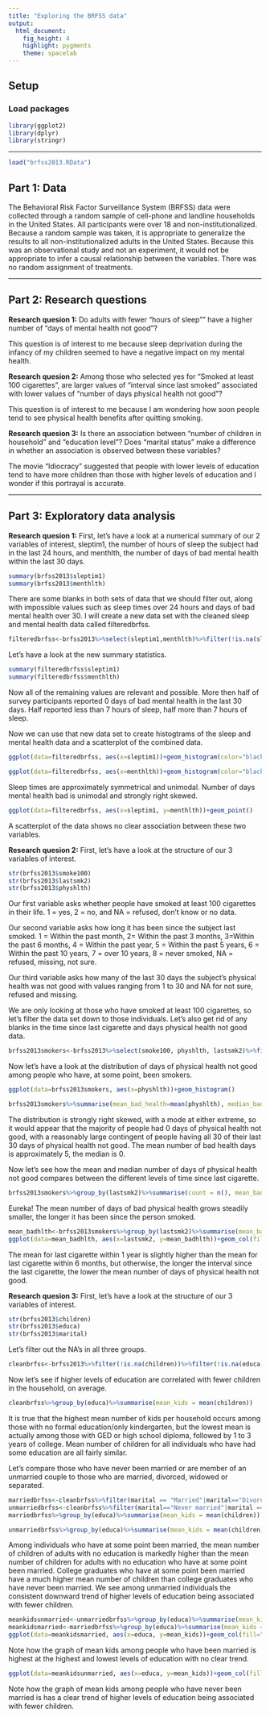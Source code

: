 ```yaml
---
title: "Exploring the BRFSS data"
output: 
  html_document: 
    fig_height: 4
    highlight: pygments
    theme: spacelab
---
```


## Setup

### Load packages

```r
library(ggplot2)
library(dplyr)
library(stringr)
```

* * *
```r
load("brfss2013.RData")
```

## Part 1: Data
The Behavioral Risk Factor Surveillance System (BRFSS) data were collected through a random sample of cell-phone and landline households in the United States.  All participants were over 18 and non-institutionalized.  Because a random sample was taken, it is appropriate to generalize the results to all non-institutionalized adults in the United States.  Because this was an observational study and not an experiment, it would not be appropriate to infer a causal relationship between the variables. There was no random assignment of treatments.

* * *

## Part 2: Research questions

**Research quesion 1:**
Do adults with fewer "hours of sleep"" have a higher number of "days of mental health not good"?

This question is of interest to me because sleep deprivation during the infancy of my children seemed to have a negative impact on my mental health.

**Research quesion 2:**
Among those who selected yes for "Smoked at least 100 cigarettes", are larger values of "interval since last smoked" associated with lower values of "number of days physical health not good"?

This question is of interest to me because I am wondering how soon people tend to see physical health benefits after quitting smoking.

**Research quesion 3:**
Is there an association between "number of children in household" and "education level"?  Does "marital status" make a difference in whether an association is observed between these variables?

The movie "Idiocracy" suggested that people with lower levels of education tend to have more children than those with higher levels of education and I wonder if this portrayal is accurate.

* * *

## Part 3: Exploratory data analysis

**Research quesion 1:**
First, let's have a look at a numerical summary of our 2 variables of interest, sleptim1, the number of hours of sleep the subject had in the last 24 hours, and menthlth, the number of days of bad mental health within the last 30 days.
```r
summary(brfss2013$sleptim1)
summary(brfss2013$menthlth)
```
There are some blanks in both sets of data that we should filter out, along with impossible values such as sleep times over 24 hours and days of bad mental health over 30. I will create a new data set with the cleaned sleep and mental health data called filteredbrfss.
```r
filteredbrfss<-brfss2013%>%select(sleptim1,menthlth)%>%filter(!is.na(sleptim1), !is.na(menthlth), menthlth<31, sleptim1<25)
```

Let's have a look at the new summary statistics.

```r
summary(filteredbrfss$sleptim1)
summary(filteredbrfss$menthlth)
```

Now all of the remaining values are relevant and possible. More then half of survey participants reported 0 days of bad mental health in the last 30 days. Half reported less than 7 hours of sleep, half more than 7 hours of sleep.

Now we can use that new data set to create histogtrams of the sleep and mental health data and a scatterplot of the combined data.
```r
ggplot(data=filteredbrfss, aes(x=sleptim1))+geom_histogram(color="black",fill="aquamarine")
```
```r
ggplot(data=filteredbrfss, aes(x=menthlth))+geom_histogram(color="black", fill="yellow")
```

Sleep times are approximately symmetrical and unimodal.  Number of days mental health bad is unimodal and strongly right skewed. 



```r
ggplot(data=filteredbrfss, aes(x=sleptim1, y=menthlth))+geom_point()
```

A scatterplot of the data shows no clear association between these two variables.


**Research quesion 2:**
First, let's have a look at the structure of our 3 variables of interest.

```r
str(brfss2013$smoke100)
str(brfss2013$lastsmk2)
str(brfss2013$physhlth)
```

Our first variable asks whether people have smoked at least 100 cigarettes in their life.  1 = yes, 2 = no, and NA = refused, don't know or no data. 

Our second variable asks how long it has been since the subject last smoked.  1 = Within the past month, 2= Within the past 3 months, 3=Within the past 6 months, 4 = Within the past year, 5 = Within the past 5 years, 6 = Within the past 10 years, 7 = over 10 years, 8 = never smoked, NA = refused, missing, not sure.

Our third variable asks how many of the last 30 days the subject's physical health was not good with values ranging from 1 to 30 and NA for not sure, refused and missing.

We are only looking at those who have smoked at least 100 cigarettes, so let's filter the data set down to those individuals.  Let's also get rid of any blanks in the time since last cigarette and days physical health not good data. 

```r
brfss2013smokers<-brfss2013%>%select(smoke100, physhlth, lastsmk2)%>%filter(!is.na(smoke100)) %>% filter(!is.na(physhlth))%>% filter(!is.na(lastsmk2)) 
```

Now let's have a look at the distribution of days of physical health not good among people who have, at some point, been smokers.


```r
ggplot(data=brfss2013smokers, aes(x=physhlth))+geom_histogram()
```

```r
brfss2013smokers%>%summarise(mean_bad_health=mean(physhlth), median_bad_health=median(physhlth))
```

The distribution is strongly right skewed, with a mode at either extreme, so it would appear that the majority of people had 0 days of physical health not good, with a reasonably large contingent of people having all 30 of their last 30 days of physical health not good.  The mean number of bad health days is approximately 5, the median is 0.

Now let's see how the mean and median number of days of physical health not good compares between the different levels of time since last cigarette.


```r
brfss2013smokers%>%group_by(lastsmk2)%>%summarise(count = n(), mean_badhlth = mean(physhlth), median_badhlth = median(physhlth))
```

Eureka!  The mean number of days of bad physical health grows steadily smaller, the longer it has been since the person smoked.

```r
mean_badhlth<-brfss2013smokers%>%group_by(lastsmk2)%>%summarise(mean_badhlth = mean(physhlth))
ggplot(data=mean_badhlth, aes(x=lastsmk2, y=mean_badhlth))+geom_col(fill="coral")+theme(axis.text.x=element_text(angle=90, margin=margin(.15,unit="cm")))+xlab("Interval Since Last Smoked")+ylab("Mean Days Bad Health")
```

The mean for last cigarette within 1 year is slightly higher than the mean for last cigarette within 6 months, but otherwise, the longer the interval since the last cigarette, the lower the mean number of days of physical health not good.



**Research quesion 3:**
First, let's have a look at the structure of our 3 variables of interest.

```r
str(brfss2013$children)
str(brfss2013$educa)
str(brfss2013$marital)
```

Let's filter out the NA's in all three groups.

```r
cleanbrfss<-brfss2013%>%filter(!is.na(children))%>%filter(!is.na(educa))  %>%filter(!is.na(marital))
```
Now let's see if higher levels of education are correlated with fewer children in the household, on average.

```r
cleanbrfss%>%group_by(educa)%>%summarise(mean_kids = mean(children))
```
It is true that the highest mean number of kids per household occurs among those with no formal education/only kindergarten, but the lowest mean is actually among those with GED or high school diploma, followed by 1 to 3 years of college.  Mean number of children for all individuals who have had some education are all fairly similar.

Let's compare those who have never been married or are member of an unmarried couple to those who are married, divorced, widowed or separated.

```r
marriedbrfss<-cleanbrfss%>%filter(marital == "Married"|marital=="Divorced"|marital == "Separated"|marital == "Widowed")
unmarriedbrfss<-cleanbrfss%>%filter(marital=="Never married"|marital == "A member of an unmarried couple")
marriedbrfss%>%group_by(educa)%>%summarise(mean_kids = mean(children))
```


```r
unmarriedbrfss%>%group_by(educa)%>%summarise(mean_kids = mean(children))
```

Among individuals who have at some point been married, the mean number of children of adults with no education is markedly higher than the mean number of children for adults with no education who have at some point been married.  College graduates who have at some point been married have a much higher mean number of children than college graduates who have never been married.  We see among unmarried individuals the consistent downward trend of higher levels of education being associated with fewer children.

```r
meankidsunmarried<-unmarriedbrfss%>%group_by(educa)%>%summarise(mean_kids = mean(children))
meankidsmarried<-marriedbrfss%>%group_by(educa)%>%summarise(mean_kids = mean(children))
ggplot(data=meankidsmarried, aes(x=educa, y=mean_kids))+geom_col(fill="yellow")+scale_x_discrete(labels=function(x) str_wrap(x, width = 8))+xlab("Highest Level of Education Obtained")+ylab("Mean Number of Children")
```

Note how the graph of mean kids among people who have been married is highest at the highest and lowest levels of education with no clear trend.

```r
ggplot(data=meankidsunmarried, aes(x=educa, y=mean_kids))+geom_col(fill="green")+scale_x_discrete(labels=function(x) str_wrap(x, width = 9))+xlab("Highest Level of Education Obtained")+ylab("Mean Number of Children")
```


Note how the graph of mean kids among people who have never been married is has a clear trend of higher levels of education being associated with fewer children.

